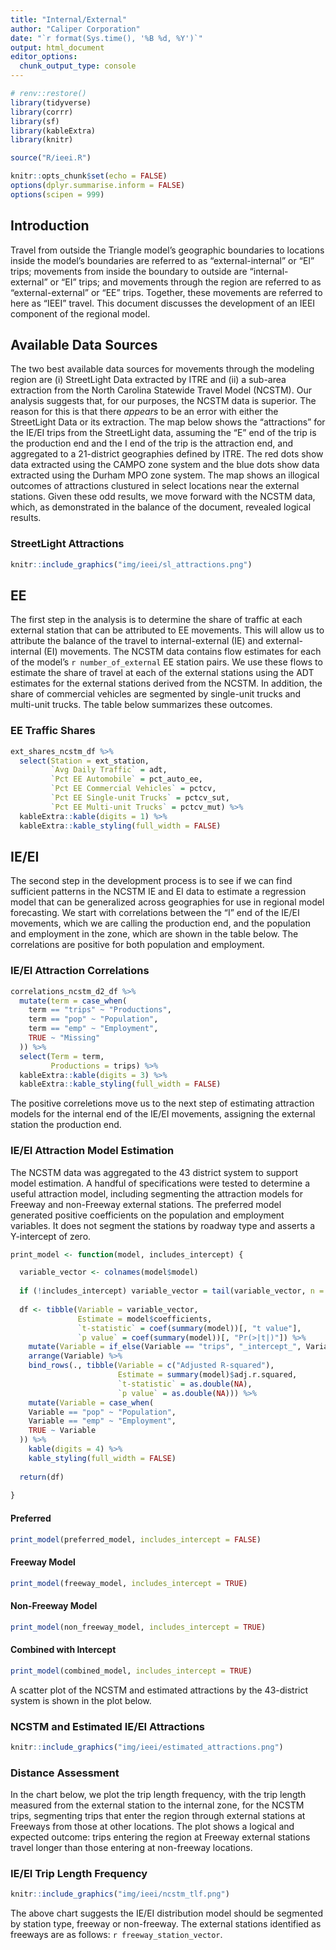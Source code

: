 ```yaml
---
title: "Internal/External"
author: "Caliper Corporation"
date: "`r format(Sys.time(), '%B %d, %Y')`"
output: html_document
editor_options: 
  chunk_output_type: console
---
```



```r
# renv::restore()
library(tidyverse)
library(corrr)
library(sf)
library(kableExtra)
library(knitr)

source("R/ieei.R")

knitr::opts_chunk$set(echo = FALSE)
options(dplyr.summarise.inform = FALSE)
options(scipen = 999)

```

## Introduction

Travel from outside the Triangle model's geographic boundaries to locations inside the model's boundaries are referred to as "external-internal" or "EI" trips; movements from inside the boundary to outside are "internal-external" or "EI" trips; and movements through the region are referred to as "external-external" or "EE" trips. Together, these movements are referred to here as "IEEI" travel. This document discusses the development of an IEEI component of the regional model. 

## Available Data Sources
The two best available data sources for movements through the modeling region are (i) StreetLight Data extracted by ITRE and (ii) a sub-area extraction from the North Carolina Statewide Travel Model (NCSTM). Our analysis suggests that, for our purposes, the NCSTM data is superior. The reason for this is that there *appears* to be an error with either the StreetLight Data or its extraction. The map below shows the "attractions" for the IE/EI trips from the StreetLight data, assuming the "E" end of the trip is the production end and the I end of the trip is the attraction end, and aggregated to a 21-district geographies defined by ITRE. The red dots show data extracted using the CAMPO zone system and the blue dots show data extracted using the Durham MPO zone system. The map shows an illogical outcomes of attractions clustured in select locations near the external stations. Given these odd results, we move forward with the NCSTM data, which, as demonstrated in the balance of the document, revealed logical results.  

### StreetLight Attractions
```r
knitr::include_graphics("img/ieei/sl_attractions.png")
```

## EE
The first step in the analysis is to determine the share of traffic at each external station that can be attributed to EE movements. This will allow us to attribute the balance of the travel to internal-external (IE) and external-internal (EI) movements. The NCSTM data contains flow estimates for each of the model's `r number_of_external` EE station pairs. We use these flows to estimate the share of travel at each of the external stations using the ADT estimates for the external stations derived from the NCSTM. In addition, the share of commercial vehicles are segmented by single-unit trucks and multi-unit trucks. The table below summarizes these outcomes.

### EE Traffic Shares
```r
ext_shares_ncstm_df %>%
  select(Station = ext_station,
         `Avg Daily Traffic` = adt,
         `Pct EE Automobile` = pct_auto_ee,
         `Pct EE Commercial Vehicles` = pctcv,
         `Pct EE Single-unit Trucks` = pctcv_sut,
         `Pct EE Multi-unit Trucks` = pctcv_mut) %>%
  kableExtra::kable(digits = 1) %>%
  kableExtra::kable_styling(full_width = FALSE)
```

## IE/EI
The second step in the development process is to see if we can find sufficient patterns in the NCSTM IE and EI data to estimate a regression model that can be generalized across geographies for use in regional model forecasting. We  start with correlations between the "I" end of the IE/EI movements, which we are calling the production end, and the population and employment in the zone, which are shown in the table below. The correlations are positive for both population and employment.

### IE/EI Attraction Correlations
```r
correlations_ncstm_d2_df %>%
  mutate(term = case_when(
    term == "trips" ~ "Productions",
    term == "pop" ~ "Population",
    term == "emp" ~ "Employment",
    TRUE ~ "Missing"
  )) %>%
  select(Term = term,
         Productions = trips) %>%
  kableExtra::kable(digits = 3) %>%
  kableExtra::kable_styling(full_width = FALSE)
```

The positive correletions move us to the next step of estimating attraction models for the internal end of the IE/EI movements, assigning the external station the production end. 

### IE/EI Attraction Model Estimation {.tabset .MODEL}
The NCSTM data was aggregated to the 43 district system to support model estimation. A handful of specifications were tested to determine a useful attraction model, including segmenting the attraction models for Freeway and non-Freeway external stations. The preferred model generated positive coefficients on the population and employment variables. It does not segment the stations by roadway type and asserts a Y-intercept of zero.   

```r
print_model <- function(model, includes_intercept) {

  variable_vector <- colnames(model$model)
  
  if (!includes_intercept) variable_vector = tail(variable_vector, n = -1)
  
  df <- tibble(Variable = variable_vector,
               Estimate = model$coefficients,
               `t-statistic` = coef(summary(model))[, "t value"],
               `p value` = coef(summary(model))[, "Pr(>|t|)"]) %>%
    mutate(Variable = if_else(Variable == "trips", "_intercept_", Variable)) %>%
    arrange(Variable) %>%
    bind_rows(., tibble(Variable = c("Adjusted R-squared"),
                        Estimate = summary(model)$adj.r.squared,
                        `t-statistic` = as.double(NA),
                        `p value` = as.double(NA))) %>%
    mutate(Variable = case_when(
    Variable == "pop" ~ "Population",
    Variable == "emp" ~ "Employment",
    TRUE ~ Variable
  )) %>%
    kable(digits = 4) %>%
    kable_styling(full_width = FALSE)
  
  return(df)
  
}
```

#### Preferred
```r
print_model(preferred_model, includes_intercept = FALSE)
```

#### Freeway Model
```r
print_model(freeway_model, includes_intercept = TRUE)
```

#### Non-Freeway Model
```r
print_model(non_freeway_model, includes_intercept = TRUE)
```

#### Combined with Intercept
```r
print_model(combined_model, includes_intercept = TRUE)
```

A scatter plot of the NCSTM and estimated attractions by the 43-district system is shown in the plot below. 

### NCSTM and Estimated IE/EI Attractions
```r
knitr::include_graphics("img/ieei/estimated_attractions.png")
```

### Distance Assessment
In the chart below, we plot the trip length frequency, with the trip length measured from the external station to the internal zone, for the NCSTM trips, segmenting trips that enter the region through external stations at Freeways from those at other locations. The plot shows a logical and expected outcome: trips entering the region at Freeway external stations travel longer than those entering at non-freeway locations. 

### IE/EI Trip Length Frequency
```r
knitr::include_graphics("img/ieei/ncstm_tlf.png")
```

The above chart suggests the IE/EI distribution model should be segmented by station type, freeway or non-freeway. The external stations identified as freeways are as follows: `r freeway_station_vector`.


